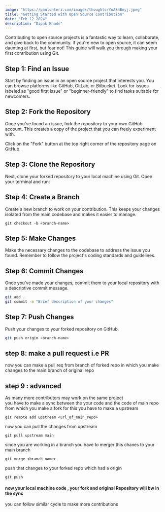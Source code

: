 ```yaml
---
image: "https://paulonteri.com/images/thoughts/YuA84Bmyj.jpeg"
title: "Getting Started with Open Source Contribution"
date: "Feb 12 2024"
description: "Dipak Khade"
---
```



Contributing to open source projects is a fantastic way to learn, collaborate, and give back to the community. If you're new to open source, it can seem daunting at first, but fear not! This guide will walk you through making your first contribution using Git.

## Step 1: Find an Issue

Start by finding an issue in an open source project that interests you. You can browse platforms like GitHub, GitLab, or Bitbucket. Look for issues labeled as "good first issue" or "beginner-friendly" to find tasks suitable for newcomers.

## Step 2: Fork the Repository

Once you've found an issue, fork the repository to your own GitHub account. This creates a copy of the project that you can freely experiment with.

Click on the "Fork" button at the top right corner of the repository page on GitHub.

## Step 3: Clone the Repository

Next, clone your forked repository to your local machine using Git. Open your terminal and run:

## Step 4: Create a Branch

Create a new branch to work on your contribution. This keeps your changes isolated from the main codebase and makes it easier to manage.

```
git checkout -b <branch-name>
```
## Step 5: Make Changes

Make the necessary changes to the codebase to address the issue you found. Remember to follow the project's coding standards and guidelines.

## Step 6: Commit Changes

Once you've made your changes, commit them to your local repository with a descriptive commit message.

```bash
git add .
git commit -m "Brief description of your changes"
```
## Step 7: Push Changes

Push your changes to your forked repository on GitHub.

```bash
git push origin <branch-name>
```

## step 8: make a pull request i.e PR 
now you can make a pull req from branch of forked repo in which you make changes to the main branch of original repo

## step 9 : advanced
As many more contributors may work on the same project  
you have to make a sync between the your code and the code of main repo from which you make a fork for this you have to make a upstream 
```
git remote add upstream <url_of_main_repo>
```
now you can pull the changes from upstream 
```
git pull upstream main
```

since you are working in a branch 
you have to merger this chanes to your main branch 
```
git merge <branch_name>
```
push that changes to your forked repo which had a origin 
```
git push 
```
#### now your local machine code , your fork and original Repository will bw in the sync
you can follow similar cycle to make more contributions


